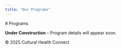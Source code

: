 ```yaml
---
title: "Our Programs"
---
```


<div class="container">
  # Programs

  **Under Construction** – Program details will appear soon.
</div>

<footer>
  © 2025 Cultural Health Connect
</footer>
